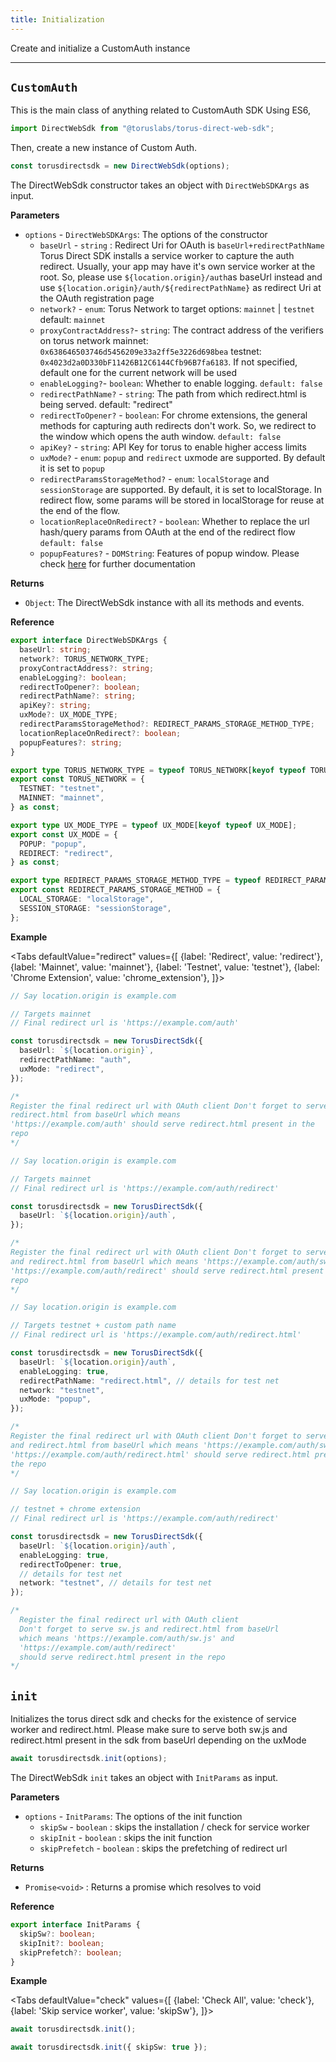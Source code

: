 ```yaml
---
title: Initialization
---
```



Create and initialize a CustomAuth instance

---

## `CustomAuth`

This is the main class of anything related to CustomAuth SDK Using ES6,

```javascript
import DirectWebSdk from "@toruslabs/torus-direct-web-sdk";
```

Then, create a new instance of Custom Auth.

```javascript
const torusdirectsdk = new DirectWebSdk(options);
```

The DirectWebSdk constructor takes an object with `DirectWebSDKArgs` as input.

**Parameters**

- `options` - `DirectWebSDKArgs`: The options of the constructor
  - `baseUrl` - `string` : Redirect Uri for OAuth is `baseUrl+redirectPathName`
    Torus Direct SDK installs a service worker to capture the auth redirect.
    Usually, your app may have it's own service worker at the root. So, please
    use `${location.origin}/auth`as baseUrl instead and use
    `${location.origin}/auth/${redirectPathName}` as redirect Uri at the OAuth
    registration page
  - `network?` - `enum`: Torus Network to target options: `mainnet` | `testnet`
    default: `mainnet`
  - `proxyContractAddress?`- `string`: The contract address of the verifiers on
    torus network mainnet: `0x638646503746d5456209e33a2ff5e3226d698bea` testnet:
    `0x4023d2a0D330bF11426B12C6144Cfb96B7fa6183`. If not specified, default one
    for the current network will be used
  - `enableLogging?`- `boolean`: Whether to enable logging. `default: false`
  - `redirectPathName?` - `string`: The path from which redirect.html is being
    served. default: "redirect"
  - `redirectToOpener?` - `boolean`: For chrome extensions, the general methods
    for capturing auth redirects don't work. So, we redirect to the window which
    opens the auth window. `default: false`
  - `apiKey?` - `string`: API Key for torus to enable higher access limits
  - `uxMode?` - `enum`: `popup` and `redirect` uxmode are supported. By default
    it is set to `popup`
  - `redirectParamsStorageMethod?` - `enum`: `localStorage` and `sessionStorage`
    are supported. By default, it is set to localStorage. In redirect flow, some
    params will be stored in localStorage for reuse at the end of the flow.
  - `locationReplaceOnRedirect?` - `boolean`: Whether to replace the url
    hash/query params from OAuth at the end of the redirect flow
    `default: false`
  - `popupFeatures?` - `DOMString`: Features of popup window. Please check
    [here](https://developer.mozilla.org/en-US/docs/Web/API/Window/open#window_features)
    for further documentation

**Returns**

- `Object`: The DirectWebSdk instance with all its methods and events.

**Reference**

```ts
export interface DirectWebSDKArgs {
  baseUrl: string;
  network?: TORUS_NETWORK_TYPE;
  proxyContractAddress?: string;
  enableLogging?: boolean;
  redirectToOpener?: boolean;
  redirectPathName?: string;
  apiKey?: string;
  uxMode?: UX_MODE_TYPE;
  redirectParamsStorageMethod?: REDIRECT_PARAMS_STORAGE_METHOD_TYPE;
  locationReplaceOnRedirect?: boolean;
  popupFeatures?: string;
}

export type TORUS_NETWORK_TYPE = typeof TORUS_NETWORK[keyof typeof TORUS_NETWORK];
export const TORUS_NETWORK = {
  TESTNET: "testnet",
  MAINNET: "mainnet",
} as const;

export type UX_MODE_TYPE = typeof UX_MODE[keyof typeof UX_MODE];
export const UX_MODE = {
  POPUP: "popup",
  REDIRECT: "redirect",
} as const;

export type REDIRECT_PARAMS_STORAGE_METHOD_TYPE = typeof REDIRECT_PARAMS_STORAGE_METHOD[keyof typeof REDIRECT_PARAMS_STORAGE_METHOD];
export const REDIRECT_PARAMS_STORAGE_METHOD = {
  LOCAL_STORAGE: "localStorage",
  SESSION_STORAGE: "sessionStorage",
};
```

**Example**

<Tabs
  defaultValue="redirect"
  values={[
    {label: 'Redirect', value: 'redirect'},
    {label: 'Mainnet', value: 'mainnet'},
    {label: 'Testnet', value: 'testnet'},
    {label: 'Chrome Extension', value: 'chrome_extension'},
  ]}>
  <TabItem value="redirect">

```ts
// Say location.origin is example.com

// Targets mainnet
// Final redirect url is 'https://example.com/auth'

const torusdirectsdk = new TorusDirectSdk({
  baseUrl: `${location.origin}`,
  redirectPathName: "auth",
  uxMode: "redirect",
});

/*
Register the final redirect url with OAuth client Don't forget to serve
redirect.html from baseUrl which means
'https://example.com/auth' should serve redirect.html present in the
repo
*/
```

  </TabItem>
  <TabItem value="mainnet">

```ts
// Say location.origin is example.com

// Targets mainnet
// Final redirect url is 'https://example.com/auth/redirect'

const torusdirectsdk = new TorusDirectSdk({
  baseUrl: `${location.origin}/auth`,
});

/*
Register the final redirect url with OAuth client Don't forget to serve sw.js
and redirect.html from baseUrl which means 'https://example.com/auth/sw.js' and
'https://example.com/auth/redirect' should serve redirect.html present in the
repo
*/
```

  </TabItem>
  <TabItem value="testnet">

```ts
// Say location.origin is example.com

// Targets testnet + custom path name
// Final redirect url is 'https://example.com/auth/redirect.html'

const torusdirectsdk = new TorusDirectSdk({
  baseUrl: `${location.origin}/auth`,
  enableLogging: true,
  redirectPathName: "redirect.html", // details for test net
  network: "testnet",
  uxMode: "popup",
});

/*
Register the final redirect url with OAuth client Don't forget to serve sw.js
and redirect.html from baseUrl which means 'https://example.com/auth/sw.js' and
'https://example.com/auth/redirect.html' should serve redirect.html present in
the repo
*/
```

  </TabItem>
  <TabItem value="chrome_extension">

```ts
// Say location.origin is example.com

// testnet + chrome extension
// Final redirect url is 'https://example.com/auth/redirect'

const torusdirectsdk = new TorusDirectSdk({
  baseUrl: `${location.origin}/auth`,
  enableLogging: true,
  redirectToOpener: true,
  // details for test net
  network: "testnet", // details for test net
});

/*
  Register the final redirect url with OAuth client
  Don't forget to serve sw.js and redirect.html from baseUrl
  which means 'https://example.com/auth/sw.js' and
  'https://example.com/auth/redirect'
  should serve redirect.html present in the repo
*/
```

  </TabItem>
</Tabs>

## `init`

Initializes the torus direct sdk and checks for the existence of service worker
and redirect.html. Please make sure to serve both sw.js and redirect.html
present in the sdk from baseUrl depending on the uxMode

```ts
await torusdirectsdk.init(options);
```

The DirectWebSdk `init` takes an object with `InitParams` as input.

**Parameters**

- `options` - `InitParams`: The options of the init function
  - `skipSw` - `boolean` : skips the installation / check for service worker
  - `skipInit` - `boolean` : skips the init function
  - `skipPrefetch` - `boolean` : skips the prefetching of redirect url

**Returns**

- `Promise<void>` : Returns a promise which resolves to void

**Reference**

```ts
export interface InitParams {
  skipSw?: boolean;
  skipInit?: boolean;
  skipPrefetch?: boolean;
}
```

**Example**

<Tabs
  defaultValue="check"
  values={[
    {label: 'Check All', value: 'check'},
    {label: 'Skip service worker', value: 'skipSw'},
  ]}>
  <TabItem value="check">

```ts
await torusdirectsdk.init();
```

  </TabItem>

  <TabItem value="skipSw">

```ts
await torusdirectsdk.init({ skipSw: true });
```

  </TabItem>
</Tabs>
